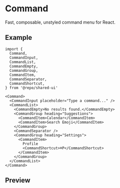 
<Meta of={Stories} />

# Command

Fast, composable, unstyled command menu for React.

## Example

```tsx
import {
  Command,
  CommandInput,
  CommandList,
  CommandEmpty,
  CommandGroup,
  CommandItem,
  CommandSeparator,
  CommandShortcut,
} from '@repo/shared-ui'

<Command>
  <CommandInput placeholder="Type a command..." />
  <CommandList>
    <CommandEmpty>No results found.</CommandEmpty>
    <CommandGroup heading="Suggestions">
      <CommandItem>Calendar</CommandItem>
      <CommandItem>Search Emoji</CommandItem>
    </CommandGroup>
    <CommandSeparator />
    <CommandGroup heading="Settings">
      <CommandItem>
        Profile
        <CommandShortcut>⌘P</CommandShortcut>
      </CommandItem>
    </CommandGroup>
  </CommandList>
</Command>
```

## Preview

<Primary />
